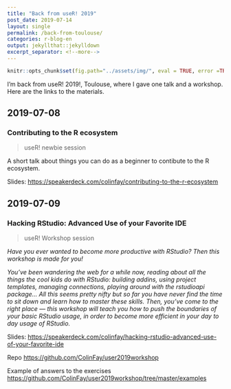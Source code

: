 ```yaml
---
title: "Back from useR! 2019"
post_date: 2019-07-14
layout: single
permalink: /back-from-toulouse/
categories: r-blog-en
output: jekyllthat::jekylldown
excerpt_separator: <!--more-->
---
```


```r
knitr::opts_chunk$set(fig.path="../assets/img/", eval = TRUE, error =TRUE)
```

I'm back from useR! 2019!, Toulouse, where I gave one talk and a workshop. Here are the links to the materials.

## 2019-07-08

### Contributing to the R ecosystem

> useR! newbie session

A short talk about things you can do as a beginner to contibute to the R ecosystem.

Slides: <https://speakerdeck.com/colinfay/contributing-to-the-r-ecosystem>

## 2019-07-09

### Hacking RStudio: Advanced Use of your Favorite IDE

> useR! Workshop session

 _Have you ever wanted to become more productive with RStudio? Then this workshop is made for you!_

_You've been wandering the web for a while now, reading about all the things the cool kids do with RStudio: building addins, using project templates, managing connections, playing around with the rstudioapi package... All this seems pretty nifty but so far you have never find the time to sit down and learn how to master these skills. Then, you've come to the right place — this workshop will teach you how to push the boundaries of your basic RStudio usage, in order to become more efficient in your day to day usage of RStudio._

Slides: <https://speakerdeck.com/colinfay/hacking-rstudio-advanced-use-of-your-favorite-ide>

Repo <https://github.com/ColinFay/user2019workshop>

Example of answers to the exercises <https://github.com/ColinFay/user2019workshop/tree/master/examples>